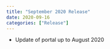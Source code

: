 ```yaml
---
title: "September 2020 Release"
date: 2020-09-16
categories: ["Release"]
---
```


* Update of portal up to August 2020